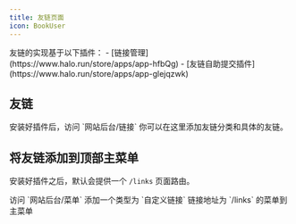 ```yaml
---
title: 友链页面
icon: BookUser
---
```


<Callout title="依赖插件">
友链的实现基于以下插件：
- [链接管理](https://www.halo.run/store/apps/app-hfbQg) 
- [友链自助提交插件](https://www.halo.run/store/apps/app-glejqzwk) 
</Callout>

## 友链

<Steps>
  <Step>安装好插件后，访问 `网站后台/链接`</Step>
  <Step>
    你可以在这里添加友链分类和具体的友链。
  </Step>
</Steps>

## 将友链添加到顶部主菜单

安装好插件之后，默认会提供一个 `/links` 页面路由。

<Steps>
  <Step>访问 `网站后台/菜单`</Step>
  <Step>
    添加一个类型为 `自定义链接` 链接地址为 `/links` 的菜单到主菜单
  </Step>
</Steps>

